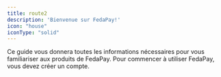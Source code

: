 ```yaml
---
title: route2
description: 'Bienvenue sur FedaPay!'
icon: "house"
iconType: "solid"
---
```


Ce guide vous donnera toutes les informations nécessaires pour vous familiariser aux produits de FedaPay. Pour commencer à utiliser FedaPay, vous devez créer un compte.